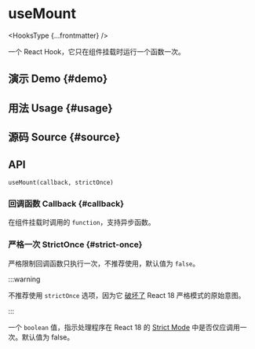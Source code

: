 # useMount


<HooksType {...frontmatter} />

一个 React Hook，它只在组件挂载时运行一个函数一次。

## 演示 Demo \{#demo}


<App />

## 用法 Usage \{#usage}



## 源码 Source \{#source}


<Source />

## API

```tsx
useMount(callback, strictOnce)
```

### 回调函数 Callback \{#callback}

在组件挂载时调用的 `function`，支持异步函数。

### 严格一次 StrictOnce \{#strict-once}

严格限制回调函数只执行一次，不推荐使用，默认值为 `false`。

:::warning

不推荐使用 `strictOnce` 选项，因为它 [破坏了](https://react.dev/learn/synchronizing-with-effects#dont-use-refs-to-prevent-effects-from-firing) React 18 严格模式的原始意图。

:::

一个 `boolean` 值，指示处理程序在 React 18 的 [Strict Mode](https://react.dev/reference/react/StrictMode) 中是否仅应调用一次。默认值为 false。








